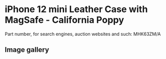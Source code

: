 
# iPhone 12 mini Leather Case with MagSafe - California Poppy

Part number, for search engines, auction websites and such: MHK63ZM/A

## Image gallery

<div style={{ width: '100%', maxWidth: '768px' }}>
<GalleryComponent
    images={[
      {
        original: "/everysource/MHK63.webp",
        thumbnail: "/everypreview/MHK63.webp",
      },
      {
        original: "/everysource/MHK63_AV1.webp",
        thumbnail: "/everypreview/MHK63_AV1.webp",
      },
      {
        original: "/everysource/MHK63_AV2.webp",
        thumbnail: "/everypreview/MHK63_AV2.webp",
      },
      {
        original: "/everysource/MHK63_AV3.webp",
        thumbnail: "/everypreview/MHK63_AV3.webp",
      },
      {
        original: "/everysource/MHK63_AV4.webp",
        thumbnail: "/everypreview/MHK63_AV4.webp",
      },
      {
        original: "/everysource/MHK63_AV5.webp",
        thumbnail: "/everypreview/MHK63_AV5.webp",
      },
      {
        original: "/everysource/MHK63_AV6.webp",
        thumbnail: "/everypreview/MHK63_AV6.webp",
      }
    ]}
  />
</div>